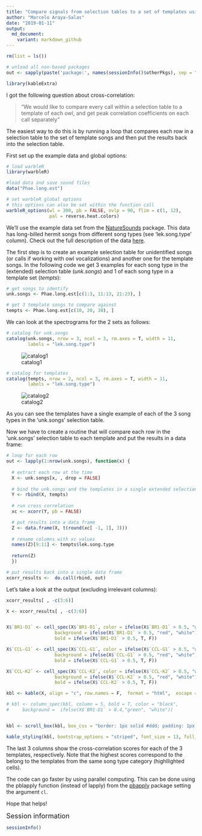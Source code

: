 ```yaml
---
title: "Compare signals from selection tables to a set of templates using cross-correlation"
author: "Marcelo Araya-Salas"
date: "2019-01-11"
output: 
  md_document:
    variant: markdown_github
---
```


```r

rm(list = ls())

# unload all non-based packages
out <- sapply(paste('package:', names(sessionInfo()$otherPkgs), sep = ""), function(x) try(detach(x, unload = FALSE, character.only = TRUE), silent = T))

library(kableExtra)

```

I got the following question about cross-correlation:

> "We would like to compare every call within a selection table to a template of each owl, and get peak correlation coefficients on each call separately"

The easiest way to do this is by running a loop that compares each row in a selection table to the set of template songs and then put the results back into the selection table.

First set up the example data and global options:

```r

# load warbleR
library(warbleR)

#load data and save sound files
data("Phae.long.est")

# set warbleR global options
# this options can also be set within the function call
warbleR_options(wl = 300, pb = FALSE, ovlp = 90, flim = c(1, 12), 
                pal = reverse.heat.colors)

```

We'll use the example data set from the [NatureSounds](https://cran.r-project.org/package=NatureSounds) package. This data has long-billed hermit songs from different song types (see 'lek.song.type' column). Check out the full description of the data [here](https://marce10.github.io/NatureSounds/reference/Phae.long.est.html).

The first step is to create an example selection table for unidentified songs (or calls if working with owl vocalizations) and another one for the template songs. In the following code we get 3 examples for each song type in the (extended) selection table (*unk.songs*) and 1 of each song type in a template set (*tempts*):

```r

# get songs to identify
unk.songs <- Phae.long.est[c(1:3, 11:13, 21:23), ]

# get 3 template songs to compare against
tempts <- Phae.long.est[c(10, 20, 30), ]
```

We can look at the spectrograms for the 2 sets as follows:

```r

# catalog for unk.songs
catalog(unk.songs, nrow = 3, ncol = 3, rm.axes = T, width = 11, 
        labels = "lek.song.type")

```

![catalog1](/img/calls_catalog.png)


```r

# catalog for templates
catalog(tempts, nrow = 2, ncol = 3, rm.axes = T, width = 11, 
        labels = "lek.song.type")

```
![catalog2](/img/templt_catalog.png)

As you can see the templates have a single example of each of the 3 song types in the 'unk.songs' selection table.

Now we have to create a routine that will compare each row in the 'unk.songs' selection table to each template and put the results in a data frame: 

```r

# loop for each row
out <- lapply(1:nrow(unk.songs), function(x) {
  
  # extract each row at the time
  X <- unk.songs[x, , drop = FALSE]
  
  # bind the unk.songs and the templates in a single extended selection table
  Y <- rbind(X, tempts)
  
  # run cross correlation
  xc <- xcorr(Y, pb = FALSE)

  # put results into a data frame
  Z <- data.frame(X, t(round(xc[ -1, 1], 3)))
  
  # rename columns with xc values
  names(Z)[9:11] <- tempts$lek.song.type
  
  return(Z)
  })

# put results back into a single data frame
xcorr_results <-  do.call(rbind, out)

```

Let's take a look at the output (excluding irrelevant columns):

```r

xcorr_results[ , -c(3:6)]

```

```r

X <- xcorr_results[ , -c(3:6)]


X$`BR1-D1` <- cell_spec(X$`BR1-D1`, color = ifelse(X$`BR1-D1` > 0.5, "white", "black"),
                  background = ifelse(X$`BR1-D1` > 0.5, "red", "white"),
                  bold = ifelse(X$`BR1-D1` > 0.5, T, F))

X$`CCL-G1` <- cell_spec(X$`CCL-G1`, color = ifelse(X$`CCL-G1` > 0.5, "white", "black"),
                  background = ifelse(X$`CCL-G1` > 0.5, "red", "white"),
                  bold = ifelse(X$`CCL-G1` > 0.5, T, F))

X$`CCL-K2` <- cell_spec(X$`CCL-K2`, color = ifelse(X$`CCL-K2` > 0.5, "white", "black"),
                  background = ifelse(X$`CCL-K2` > 0.5, "red", "white"),
                  bold = ifelse(X$`CCL-K2` > 0.5, T, F))

kbl <- kable(X, align = "c", row.names = F,  format = "html",  escape = F, booktabs = T)

# kbl <- column_spec(kbl, column = 5, bold = T, color = "black",
#     background =  ifelse(X$`BR1-D1` > 0.4,"green", "white"))


kbl <- scroll_box(kbl, box_css = "border: 1px solid #ddd; padding: 1px; ", extra_css = NULL)

kable_styling(kbl, bootstrap_options = "striped", font_size = 13, full_width = TRUE)

```

The last 3 columns show the cross-correlation scores for each of the 3 templates, respectively. Note that the highest scores correspond to the belong to the templates from the same song type category (highllighted cells). 

The code can go faster by using parallel computing. This can be done using the pblapply function (instead of lapply) from the [pbapply](https://cran.r-project.org/package=NatureSounds) package setting the argument `cl`. 

Hope that helps!


<font size="4">Session information</font>

```r

sessionInfo()

```

